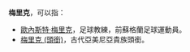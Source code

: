 '''梅里克'''，可以指：
* [[歐內斯特·梅里克|歐內斯特·梅里克]]，足球教練，前蘇格蘭足球運動員。
* [[梅里克_(頭銜)|梅里克 (頭銜)]]，古代亞美尼亞貴族頭銜。

{{Disambig|cat=三字消歧义}}